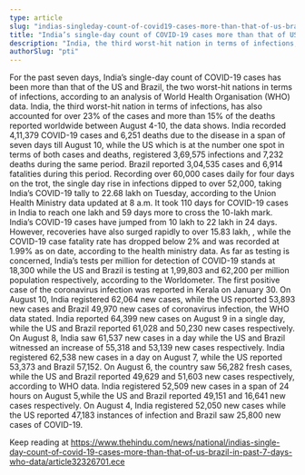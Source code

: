 ```yaml
---
type: article
slug: "indias-singleday-count-of-covid19-cases-more-than-that-of-us-brazil-in-past-7-days-who-data"
title: "India’s single-day count of COVID-19 cases more than that of US, Brazil in past 7 days: WHO data"
description: "India, the third worst-hit nation in terms of infections, has also accounted for over 23% of the cases and more than 15% of the deaths reported worldwide between August 4-10, the data shows"
authorSlug: "pti"
---
```


 For the past seven days, India’s single-day count of COVID-19 cases has been more than that of the US and Brazil, the two worst-hit nations in terms of infections, according to an analysis of World Health Organisation (WHO) data.
India, the third worst-hit nation in terms of infections, has also accounted for over 23% of the cases and more than 15% of the deaths reported worldwide between August 4-10, the data shows.
 India recorded 4,11,379 COVID-19 cases and 6,251 deaths due to the disease in a span of seven days till August 10, while the US which is at the number one spot in terms of both cases and deaths, registered 3,69,575 infections and 7,232 deaths during the same period.
 Brazil reported 3,04,535 cases and 6,914 fatalities during this period.
 Recording over 60,000 cases daily for four days on the trot, the single day rise in infections dipped to over 52,000, taking India’s COVID-19 tally to 22.68 lakh on Tuesday, according to the Union Health Ministry data updated at 8 a.m.
 It took 110 days for COVID-19 cases in India to reach one lakh and 59 days more to cross the 10-lakh mark. India’s COVID-19 cases have jumped from 10 lakh to 22 lakh in 24 days.
 However, recoveries have also surged rapidly to over 15.83 lakh, 
, while the COVID-19 case fatality rate has dropped below 2% and was recorded at 1.99% as on date, according to the health ministry data.
 As far as testing is concerned, India’s tests per million for detection of COVID-19 stands at 18,300 while the US and Brazil is testing at 1,99,803 and 62,200 per million population respectively, according to the Worldometer.
 The first positive case of the coronavirus infection was reported in Kerala on January 30.
 On August 10, India registered 62,064 new cases, while the US reported 53,893 new cases and Brazil 49,970 new cases of coronavirus infection, the WHO data stated.
 India reported 64,399 new cases on August 9 in a single day, while the US and Brazil reported 61,028 and 50,230 new cases respectively.
On August 8, India saw 61,537 new cases in a day while the US and Brazil witnessed an increase of 55,318 and 53,139 new cases respectively.
 India registered 62,538 new cases in a day on August 7, while the US reported 53,373 and Brazil 57,152. On August 6, the country saw 56,282 fresh cases, while the US and Brazil reported 49,629 and 51,603 new cases respectively, according to WHO data.
 India registered 52,509 new cases in a span of 24 hours on August 5,while the US and Brazil reported 49,151 and 16,641 new cases respectively.
 On August 4, India registered 52,050 new cases while the US reported 47,183 instances of infection and Brazil saw 25,800 new cases of COVID-19.

Keep reading at https://www.thehindu.com/news/national/indias-single-day-count-of-covid-19-cases-more-than-that-of-us-brazil-in-past-7-days-who-data/article32326701.ece
